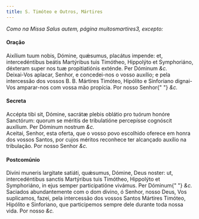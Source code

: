 ```yaml
---
title: S. Timóteo e Outros, Mártires
---
```


<em>Como na Missa Salus autem, página muitosmartires3, excepto:</em>

<h4 class="text-center">Oração</h4>
<div class="container-fluid">
  <div class="row">
    <div class="col-6 dropcaps text-justify">
      Aixílium tuum nobis, Dómine, quǽsumus, placátus impende: et,
      intercedéntibus beátis Martýribus tuis Timótheo, Hippolýto et Symphoriáno,
      déxteram super nos tuæ propitiatiónis exténde. Per Dóminum <em>&c.</em>
    </div>
    <div class="col-6 dropcaps text-justify">
      Deixai-Vos aplacar, Senhor, e concedei-nos o vosso auxílio; e pela
      intercessão dos vossos B. B. Mártires Timóteo, Hipólito e Sinforiano
      dignai-Vos amparar-nos com vossa mão propícia. Por nosso Senhor{" "}
      <em>&c.</em>
    </div>
  </div>
</div>

<h4 class="text-center">Secreta</h4>
<div class="container-fluid">
  <div class="row">
    <div class="col-6 dropcaps text-justify">
      Accépta tibi sit, Dómine, sacrátæ plebis oblátio pro tuórum honóre
      Sanctórum: quorum se méritis de tribulatióne percepísse cognóscit
      auxílium. Per Dóminum nostrum <em>&c.</em>
    </div>
    <div class="col-6 dropcaps text-justify">
      Aceitai, Senhor, esta oferta, que o vosso povo escolhido oferece em honra
      dos vossos Santos, por cujos méritos reconhece ter alcançado auxílio na
      tribulação. Por nosso Senhor <em>&c.</em>
    </div>
  </div>
</div>

<h4 class="text-center">Postcomúnio</h4>
<div class="container-fluid">
  <div class="row">
    <div class="col-6 dropcaps text-justify">
      Divíni muneris largitate satiáti, quǽsumus, Dómine, Deus noster: ut,
      intercedéntibus sanctis Martýribus tuis Timótheo, Hippolýto et
      Symphoriáno, in ejus semper participatióne vivámus. Per Dóminum{" "}
      <em>&c.</em>
    </div>
    <div class="col-6 dropcaps text-justify">
      Saciados abundantemente com o dom divino, ó Senhor, nosso Deus, Vos
      suplicamos, fazei, pela intercessão dos vossos Santos Mártires Timóteo,
      Hipólito e Sinforiano, que participemos sempre dele durante toda nossa
      vida. Por nosso <em>&c.</em>
    </div>
  </div>
</div>
